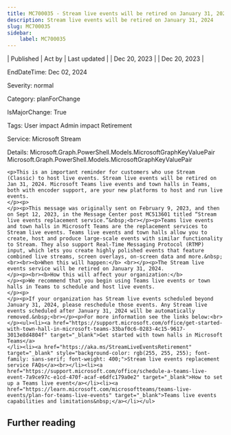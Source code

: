 ```yaml
---
title: MC700035 - Stream live events will be retired on January 31, 2024
description: Stream live events will be retired on January 31, 2024
slug: MC700035
sidebar:
    label: MC700035
---
```



| Published | Act by | Last updated |
| Dec 20, 2023 |  | Dec 20, 2023 |

EndDateTime: Dec 02, 2024

Severity: normal

Category: planForChange

IsMajorChange: True

Tags: User impact Admin impact Retirement

Service: Microsoft Stream

Details: Microsoft.Graph.PowerShell.Models.MicrosoftGraphKeyValuePair Microsoft.Graph.PowerShell.Models.MicrosoftGraphKeyValuePair

```
<p>This is an important reminder for customers who use Stream (Classic) to host live events. Stream live events will be retired on Jan 31, 2024. Microsoft Teams live events and town halls in Teams, both with encoder support, are your new platforms to host and run live events.  
</p><p>
</p><p>This message was originally sent on February 9, 2023, and then on Sept 12, 2023, in the Message Center post MC513601 titled “Stream live events replacement service.”&nbsp;<br></p><p>Teams live events and town halls in Microsoft Teams are the replacement services to Stream live events. Teams live events and town halls allow you to create, host and produce large-scale events with similar functionality to Stream. They also support Real-Time Messaging Protocol (RTMP) input, which lets you create highly polished events that feature combined live streams, screen overlays, on-screen data and more.&nbsp; <br><br><b>When this will happen:</b> <br></p><p>The Stream live events service will be retired on January 31, 2024. 
</p><p><br><b>How this will affect your organization:</b>  
</p><p>We recommend that you begin using Teams live events or town halls in Teams to schedule and host live events. 
</p><p>
</p><p>If your organization has Stream live events scheduled beyond January 31, 2024, please reschedule those events. Any Stream live events scheduled after January 31, 2024 will be automatically removed.&nbsp;<br></p><p>For more information see the links below:<br></p><ul><li><a href="https://support.microsoft.com/office/get-started-with-town-hall-in-microsoft-teams-33baf0c6-0283-4c15-9617-3013e8d4804f" target="_blank">Get started with town halls in Microsoft Teams</a>
</li><li><a href="https://aka.ms/StreamLiveEventsRetirement" target="_blank" style="background-color: rgb(255, 255, 255); font-family: sans-serif; font-weight: 400;">Stream live events replacement service FAQs</a><br></li><li><a href="https://support.microsoft.com/office/schedule-a-teams-live-event-7a9ce97c-e1cd-470f-acaf-e6dfc179a0e2" target="_blank">How to set up a Teams live event</a></li><li><a href="https://learn.microsoft.com/microsoftteams/teams-live-events/plan-for-teams-live-events" target="_blank">Teams live events capabilities and limitations&nbsp;</a></li></ul>
```

## Further reading

